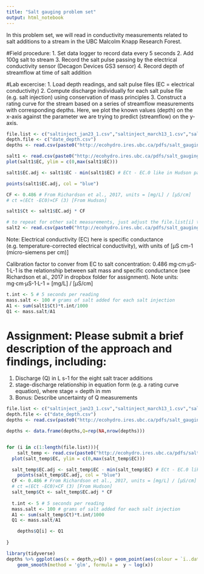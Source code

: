 ```yaml
---
title: "Salt gauging problem set"
output: html_notebook
---
```


In this problem set, we will read in conductivity measurements related to salt additions to a stream in the UBC Malcolm Knapp Research Forest. 

#Field procedure: 
  1. Set data logger to record data every 5 seconds
  2. Add 100g salt to stream
  3. Record the salt pulse passing by the electrical conductivity sensor (Decagon Devices GS3 sensor)
  4. Record depth of streamflow at time of salt addition

#Lab excercise:
  1. Load depth readings, and salt pulse files (EC = electrical conductivity)
  2. Compute discharge individually for each salt pulse file (e.g. salt injection) using conservation of mass principles
  3. Construct a rating curve for the stream based on a series of streamflow measurements with corresponding depths. Here, we plot the known values (depth) on the x-axis against the parameter we are trying to predict (streamflow) on the y-axis. 


```r
file.list <- c("saltinject_jan23_1.csv","saltinject_march13_1.csv","saltinject_mar22_1.csv","saltinject_apr3_1.csv","saltinject_april20_2.csv","saltinject_april21_1.csv","saltinject_april28_1.csv","saltinject_may16_1.csv")
depth.file <- c("date_depth.csv")
depths <- read.csv(paste0("http://ecohydro.ires.ubc.ca/pdfs/salt_gauging/",depth.file))

salt1 <- read.csv(paste0("http://ecohydro.ires.ubc.ca/pdfs/salt_gauging/",file.list[1]))
plot(salt1$EC, ylim = c(0,max(salt1$EC)))

salt1$EC.adj <- salt1$EC - min(salt1$EC) # ECt - EC.0 like in Hudson paper

points(salt1$EC.adj, col = "blue")

CF <- 0.486 # From Richardson et al., 2017, units = [mg/L] / [μS/cm]
# ct =(ECt -EC0)×CF (3) [From Hudson]

salt1$Ct <- salt1$EC.adj * CF

# to repeat for other salt measurements, just adjust the file.list[i] to read in the file, as:
salt2 <- read.csv(paste0("http://ecohydro.ires.ubc.ca/pdfs/salt_gauging/",file.list[2]))
```

Note: Electrical conductivity (EC) here is specific conductance (e.g. temperature-corrected electrical conductivity), with units of [μS cm-1 (micro-siemens per cm)]

Calibration factor to conver from EC to salt concentration: 
0.486 mg·cm·μS-1·L-1 is the relationship between salt mass and specific conductance (see Richardson et al., 2017 in dropbox folder for assignment). Note units: mg·cm·μS-1·L-1 = [mg/L] / [μS/cm] 

```r
t.int <- 5 # 5 seconds per reading
mass.salt <- 100 # grams of salt added for each salt injection
A1 <- sum(salt1$Ct)*t.int/1000
Q1 <- mass.salt/A1
```

# Assignment: Please submit a brief description of the approach and findings, including:
1. Discharge (Q) in L s-1 for the eight salt tracer additions
2. stage-discharge relationship in equation form (e.g. a rating curve equation), where stage = depth in mm
3. Bonus: Describe uncertainty of Q measurements


```r
file.list <- c("saltinject_jan23_1.csv","saltinject_march13_1.csv","saltinject_mar22_1.csv","saltinject_apr3_1.csv","saltinject_april20_2.csv","saltinject_april21_1.csv","saltinject_april28_1.csv","saltinject_may16_1.csv")
depth.file <- c("date_depth.csv")
depths <- read.csv(paste0("http://ecohydro.ires.ubc.ca/pdfs/salt_gauging/",depth.file))

depths <- data.frame(depths,Q=rep(NA,nrow(depths)))


for (i in c(1:length(file.list))){
	salt_temp <- read.csv(paste0("http://ecohydro.ires.ubc.ca/pdfs/salt_gauging/",file.list[i]))
  plot(salt_temp$EC, ylim = c(0,max(salt_temp$EC)))

  salt_temp$EC.adj <- salt_temp$EC - min(salt_temp$EC) # ECt - EC.0 like in Hudson paper
	points(salt_temp$EC.adj, col = "blue")
  CF <- 0.486 # From Richardson et al., 2017, units = [mg/L] / [μS/cm]  
  # ct =(ECt -EC0)×CF (3) [From Hudson]
  salt_temp$Ct <- salt_temp$EC.adj * CF
  
  t.int <- 5 # 5 seconds per reading
  mass.salt <- 100 # grams of salt added for each salt injection
  A1 <- sum(salt_temp$Ct)*t.int/1000
  Q1 <- mass.salt/A1

	depths$Q[i] <- Q1
	
}

library(tidyverse)
depths %>% ggplot(aes(x = depth,y=Q)) + geom_point(aes(colour = `ï..date`)) + 
	geom_smooth(method = 'glm', formula =  y ~ log(x))



```

